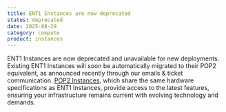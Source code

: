 ```yaml
---
title: ENT1 Instances are now deprecated
status: deprecated
date: 2025-08-29
category: compute
product: instances
---
```


ENT1 Instances are now deprecated and unavailable for new deployments. Existing ENT1 Instances will soon be automatically migrated to their POP2 equivalent, as announced recently through our emails & ticket communication.
[POP2 Instances](/instances/reference-content/general-purpose/#pop2-instances), which share the same hardware specifications as ENT1 Instances, provide access to the latest features, ensuring your infrastructure remains current with evolving technology and demands. 

